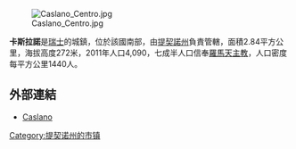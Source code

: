 [[Image:Caslano_Centro.jpg|right]]

'''卡斯拉諾'''是[[瑞士|瑞士]]的城鎮，位於該國南部，由[[提契諾州|提契諾州]]負責管轄，面積2.84平方公里，海拔高度272米，2011年人口4,090，七成半人口信奉[[羅馬天主教|羅馬天主教]]，人口密度每平方公里1440人。

==外部連結==
*[http://www.caslano.ch Caslano] {{Wayback|url=http://www.caslano.ch/ |date=20201203141056 }}

{{Authority control}}
{{Switzerland-geo-stub}}
[[Category:提契诺州的市镇|Category:提契诺州的市镇]]